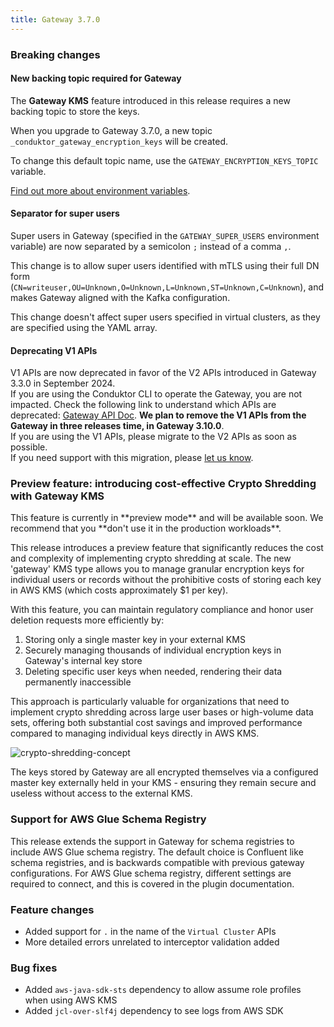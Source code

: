 ```yaml
---
title: Gateway 3.7.0
---
```


### Breaking changes

#### New backing topic required for Gateway

The **Gateway KMS** feature introduced in this release requires a new backing topic to store the keys.

When you upgrade to Gateway 3.7.0, a new topic `_conduktor_gateway_encryption_keys` will be created.

To change this default topic name, use the `GATEWAY_ENCRYPTION_KEYS_TOPIC` variable.

[Find out more about environment variables](https://docs.conduktor.io/gateway/configuration/env-variables/#topics-names).

#### Separator for super users 
Super users in Gateway (specified in the `GATEWAY_SUPER_USERS` environment variable) are now separated by a semicolon `;` instead of a comma `,`. 

This change is to allow super users identified with mTLS using their full DN form (`CN=writeuser,OU=Unknown,O=Unknown,L=Unknown,ST=Unknown,C=Unknown`), and makes Gateway aligned with the Kafka configuration.

<Info>
This change doesn't affect super users specified in virtual clusters, as they are specified using the YAML array.
</Info>

#### Deprecating V1 APIs
V1 APIs are now deprecated in favor of the V2 APIs introduced in Gateway 3.3.0 in September 2024.  
If you are using the Conduktor CLI to operate the Gateway, you are not impacted.
Check the following link to understand which APIs are deprecated: [Gateway API Doc](https://developers.conduktor.io/?product=gateway&version=3.6.1&gatewayApiVersion=v1).
**We plan to remove the V1 APIs from the Gateway in three releases time, in Gateway 3.10.0**.  
If you are using the V1 APIs, please migrate to the V2 APIs as soon as possible.  
If you need support with this migration, please [let us know](https://support.conduktor.io/hc/en-gb/requests/new?ticket_form_id=17438363566609).


### Preview feature: introducing cost-effective Crypto Shredding with Gateway KMS

<Warning>
This feature is currently in **preview mode** and will be available soon. We recommend that you **don't use it in the production workloads**.
</Warning>

This release introduces a preview feature that significantly reduces the cost and complexity of implementing crypto shredding at scale. The new 'gateway' KMS type allows you to manage granular encryption keys for individual users or records without the prohibitive costs of storing each key in AWS KMS (which costs approximately $1 per key).

With this feature, you can maintain regulatory compliance and honor user deletion requests more efficiently by:

1. Storing only a single master key in your external KMS
1. Securely managing thousands of individual encryption keys in Gateway's internal key store
1. Deleting specific user keys when needed, rendering their data permanently inaccessible

This approach is particularly valuable for organizations that need to implement crypto shredding across large user bases or high-volume data sets, offering both substantial cost savings and improved performance compared to managing individual keys directly in AWS KMS.  

![crypto-shredding-concept](/images/changelog/gateway/v3.7.0/crypto-shredding-concept.png)

The keys stored by Gateway are all encrypted themselves via a configured master key externally held in your KMS - ensuring they remain secure and useless without access to the external KMS.

### Support for AWS Glue Schema Registry

This release extends the support in Gateway for schema registries to include AWS Glue schema registry. The default choice is Confluent like schema registries, and is backwards compatible with previous gateway configurations. For AWS Glue schema registry, different settings are required to connect, and this is covered in the plugin documentation.


### Feature changes
- Added support for `.` in the name of the `Virtual Cluster` APIs
- More detailed errors unrelated to interceptor validation added

### Bug fixes
- Added `aws-java-sdk-sts` dependency to allow assume role profiles when using AWS KMS
- Added `jcl-over-slf4j` dependency to see logs from AWS SDK
